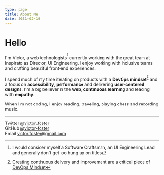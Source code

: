 ```yaml
---
type: page
title: About Me
date: 2021-03-19
---
```


# Hello

I'm Victor, a web technologists<sup>[^1]</sup> currently working with the great team at Inspirato as Director, UI Engineering.  I enjoy working with inclusive teams and crafting beautiful front-end experiences.

I spend much of my time iterating on products with a **DevOps mindset**<sup>[^2]</sup> and a focus on **accessibility**, **performance** and delivering **user-centered designs**.  I'm a big believer in the **web**, **continuous learning** and leading with  **empathy**.

When I'm not coding, I enjoy reading, traveling, playing chess and recording music.

---

Twitter [@victor_foster](https://twitter.com/victor_foster)<br />
GitHub [@victor-foster](https://github.com/victor-foster)<br />
Email [victor.foster@gmail.com](mailto:victor.foster@gmail.com)<br />

[^1]: I would consider myself a Software Craftsman, an UI Engineering Lead and generally don't get too hung up on titles
[^2]: Creating continuous delivery and improvement are a critical piece of [DevOps Mindset](https://opensource.com/article/19/5/values-devops-mindset)

